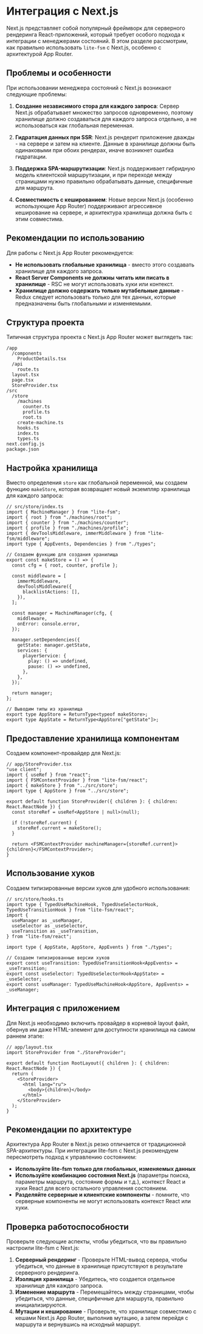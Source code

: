 # Интеграция с Next.js

Next.js представляет собой популярный фреймворк для серверного рендеринга React-приложений, который требует особого подхода к интеграции с менеджерами состояний. В этом разделе рассмотрим, как правильно использовать `lite-fsm` с Next.js, особенно с архитектурой App Router.

## Проблемы и особенности

При использовании менеджера состояний с Next.js возникают следующие проблемы:

1. **Создание независимого стора для каждого запроса**: Сервер Next.js обрабатывает множество запросов одновременно, поэтому хранилище должно создаваться для каждого запроса отдельно, а не использоваться как глобальная переменная.

2. **Гидратация данных при SSR**: Next.js рендерит приложение дважды - на сервере и затем на клиенте. Данные в хранилище должны быть одинаковыми при обоих рендерах, иначе возникнет ошибка гидратации.

3. **Поддержка SPA-маршрутизации**: Next.js поддерживает гибридную модель клиентской маршрутизации, и при переходе между страницами нужно правильно обрабатывать данные, специфичные для маршрута.

4. **Совместимость с кешированием**: Новые версии Next.js (особенно использующие App Router) поддерживают агрессивное кеширование на сервере, и архитектура хранилища должна быть с этим совместима.

## Рекомендации по использованию

Для работы с Next.js App Router рекомендуется:

- **Не использовать глобальные хранилища** - вместо этого создавать хранилище для каждого запроса.
- **React Server Components не должны читать или писать в хранилище** - RSC не могут использовать хуки или контекст.
- **Хранилище должно содержать только мутабельные данные** - Redux следует использовать только для тех данных, которые предназначены быть глобальными и изменяемыми.

## Структура проекта

Типичная структура проекта с Next.js App Router может выглядеть так:

```
/app
  /components
    ProductDetails.tsx
  /api
    route.ts
  layout.tsx
  page.tsx
  StoreProvider.tsx
/src
  /store
    /machines
      counter.ts
      profile.ts
      root.ts
    create-machine.ts
    hooks.ts
    index.ts
    types.ts
next.config.js
package.json
```

## Настройка хранилища

Вместо определения `store` как глобальной переменной, мы создаем функцию `makeStore`, которая возвращает новый экземпляр хранилища для каждого запроса:

```tsx
// src/store/index.ts
import { MachineManager } from "lite-fsm";
import { root } from "./machines/root";
import { counter } from "./machines/counter";
import { profile } from "./machines/profile";
import { devToolsMiddleware, immerMiddleware } from "lite-fsm/middleware";
import type { AppEvents, Dependencies } from "./types";

// Создаем функцию для создания хранилища
export const makeStore = () => {
  const cfg = { root, counter, profile };

  const middleware = [
    immerMiddleware,
    devToolsMiddleware({
      blacklistActions: [],
    }),
  ];

  const manager = MachineManager(cfg, {
    middleware,
    onError: console.error,
  });

  manager.setDependencies({
    getState: manager.getState,
    services: {
      playerService: {
        play: () => undefined,
        pause: () => undefined,
      },
    },
  });

  return manager;
};

// Выводим типы из хранилища
export type AppStore = ReturnType<typeof makeStore>;
export type AppState = ReturnType<AppStore["getState"]>;
```

## Предоставление хранилища компонентам

Создаем компонент-провайдер для Next.js:

```tsx
// app/StoreProvider.tsx
"use client";
import { useRef } from "react";
import { FSMContextProvider } from "lite-fsm/react";
import { makeStore } from "../src/store";
import type { AppStore } from "../src/store";

export default function StoreProvider({ children }: { children: React.ReactNode }) {
  const storeRef = useRef<AppStore | null>(null);

  if (!storeRef.current) {
    storeRef.current = makeStore();
  }

  return <FSMContextProvider machineManager={storeRef.current}>{children}</FSMContextProvider>;
}
```

## Использование хуков

Создаем типизированные версии хуков для удобного использования:

```tsx
// src/store/hooks.ts
import type { TypedUseMachineHook, TypedUseSelectorHook, TypedUseTransitionHook } from "lite-fsm/react";
import {
  useManager as _useManager,
  useSelector as _useSelector,
  useTransition as _useTransition,
} from "lite-fsm/react";

import type { AppState, AppStore, AppEvents } from "./types";

// Создаем типизированные версии хуков
export const useTransition: TypedUseTransitionHook<AppEvents> = _useTransition;
export const useSelector: TypedUseSelectorHook<AppState> = _useSelector;
export const useManager: TypedUseMachineHook<AppStore, AppEvents> = _useManager;
```

## Интеграция с приложением

Для Next.js необходимо включить провайдер в корневой layout файл, обернув им даже HTML-элемент для доступности хранилища на самом раннем этапе:

```tsx
// app/layout.tsx
import StoreProvider from "./StoreProvider";

export default function RootLayout({ children }: { children: React.ReactNode }) {
  return (
    <StoreProvider>
      <html lang="ru">
        <body>{children}</body>
      </html>
    </StoreProvider>
  );
}
```

## Рекомендации по архитектуре

Архитектура App Router в Next.js резко отличается от традиционной SPA-архитектуры. При интеграции lite-fsm с Next.js рекомендуем пересмотреть подход к управлению состоянием:

- **Используйте lite-fsm только для глобальных, изменяемых данных**
- **Используйте комбинацию состояния Next.js** (параметры поиска, параметры маршрута, состояние формы и т.д.), контекст React и хуки React для всего остального управления состоянием.
- **Разделяйте серверные и клиентские компоненты** - помните, что серверные компоненты не могут использовать контекст React или хуки.

## Проверка работоспособности

Проверьте следующие аспекты, чтобы убедиться, что вы правильно настроили lite-fsm с Next.js:

1. **Серверный рендеринг** - Проверьте HTML-вывод сервера, чтобы убедиться, что данные в хранилище присутствуют в результате серверного рендеринга.
2. **Изоляция хранилища** - Убедитесь, что создается отдельное хранилище для каждого запроса.
3. **Изменение маршрута** - Перемещайтесь между страницами, чтобы убедиться, что данные, специфичные для маршрута, правильно инициализируются.
4. **Мутации и кеширование** - Проверьте, что хранилище совместимо с кешами Next.js App Router, выполнив мутацию, а затем перейдя с маршрута и вернувшись на исходный маршрут.
